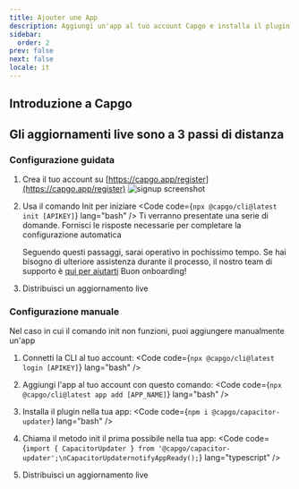 ```yaml
---
title: Ajouter une App
description: Aggiungi un'app al tuo account Capgo e installa il plugin nella tua app
sidebar:
  order: 2
prev: false
next: false
locale: it
---
```



## Introduzione a Capgo
<YouTube id="NzXXKoyhTIo" title="Capgo in 15 min" />

## Gli aggiornamenti live sono a 3 passi di distanza


### Configurazione guidata

<Steps>

1. Crea il tuo account su [https://capgo.app/register](https://capgo.app/register)
![signup screenshot](/signupwebp "signup screenshot")

2. Usa il comando Init per iniziare <Code code={`npx @capgo/cli@latest init [APIKEY]`} lang="bash" /> Ti verranno presentate una serie di domande. Fornisci le risposte necessarie per completare la configurazione automatica<Aside type="tip">Seguendo questi passaggi, sarai operativo in pochissimo tempo. Se hai bisogno di ulteriore assistenza durante il processo, il nostro team di supporto è [qui per aiutarti](mailto:support@capgoapp) Buon onboarding!</Aside>

3. Distribuisci un aggiornamento live <LinkCard href="/docs/getting-started/deploy/" title="Deploy a live update" description="Impara come distribuire un aggiornamento live alla tua app" />

</Steps>

### Configurazione manuale

Nel caso in cui il comando init non funzioni, puoi aggiungere manualmente un'app

<Steps>

1. Connetti la CLI al tuo account: <Code code={`npx @capgo/cli@latest login [APIKEY]`} lang="bash" />

2. Aggiungi l'app al tuo account con questo comando: <Code code={`npx @capgo/cli@latest app add [APP_NAME]`} lang="bash" />

3. Installa il plugin nella tua app: <Code code={`npm i @capgo/capacitor-updater`} lang="bash" />

4. Chiama il metodo init il prima possibile nella tua app: <Code code={`import { CapacitorUpdater } from '@capgo/capacitor-updater';\nCapacitorUpdaternotifyAppReady();`} lang="typescript" />

5. Distribuisci un aggiornamento live <LinkCard href="/docs/getting-started/deploy/" title="Deploy a live update" description="Impara come distribuire un aggiornamento live alla tua app" />

</Steps>
